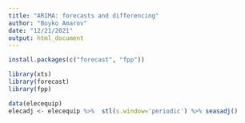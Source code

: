 ```yaml
---
title: "ARIMA: forecasts and differencing"
author: "Boyko Amarov"
date: "12/21/2021"
output: html_document
---
```


```r
install.packages(c("forecast", "fpp"))

library(xts)
library(forecast)
library(fpp)

data(elecequip)
elecadj <- elecequip %>%  stl(s.window='periodic') %>% seasadj()
```


